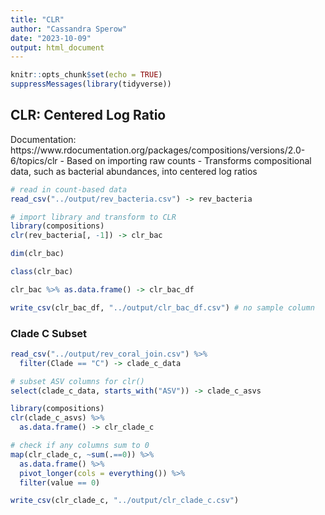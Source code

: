 ```yaml
---
title: "CLR"
author: "Cassandra Sperow"
date: "2023-10-09"
output: html_document
---
```


```r
knitr::opts_chunk$set(echo = TRUE)
suppressMessages(library(tidyverse))
```

## CLR: Centered Log Ratio
Documentation: 
https://www.rdocumentation.org/packages/compositions/versions/2.0-6/topics/clr
- Based on importing raw counts
- Transforms compositional data, such as bacterial abundances, into centered log ratios
```r
# read in count-based data
read_csv("../output/rev_bacteria.csv") -> rev_bacteria
```


```r
# import library and transform to CLR
library(compositions)
clr(rev_bacteria[, -1]) -> clr_bac
```


```r
dim(clr_bac)
```

```r
class(clr_bac)
```

```r
clr_bac %>% as.data.frame() -> clr_bac_df
```

```r
write_csv(clr_bac_df, "../output/clr_bac_df.csv") # no sample column
```



### Clade C Subset 
```r
read_csv("../output/rev_coral_join.csv") %>% 
  filter(Clade == "C") -> clade_c_data
```


```r
# subset ASV columns for clr()
select(clade_c_data, starts_with("ASV")) -> clade_c_asvs
```


```r
library(compositions)
clr(clade_c_asvs) %>% 
  as.data.frame() -> clr_clade_c
```

```r
# check if any columns sum to 0
map(clr_clade_c, ~sum(.==0)) %>% 
  as.data.frame() %>% 
  pivot_longer(cols = everything()) %>% 
  filter(value == 0)
```

```r
write_csv(clr_clade_c, "../output/clr_clade_c.csv")
```

